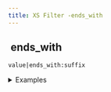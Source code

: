 ```yaml
---
title: XS Filter -ends_with
---
```


## <img src="../assets/docuBadge (11).png" alt="" data-size="line"> ends\_with <a href="#xsends_with" id="xsends_with"></a>

`value|ends_with:suffix`

<details>

<summary>Examples</summary>

```javascript
"test.jpg"|ends_with:".jpg"    // Returns true
"test.png"|ends_with:".jpg"    // Returns false
```

</details>
